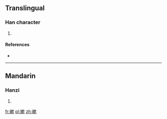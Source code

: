 ==Translingual==

===Han character===
{{Han char|rn=38|rad=女|as=11|sn=14|four=|canj=女木中人 (VDLO)|ids=⿰[[女]][[欶]]}}

# {{defn|Han|sort=女11}}

====References====
* {{Han ref|kx=0270.311|dkj=06667|hdz=21076.020|uh=5AF0|ud=23280}}

----

==Mandarin==

===Hanzi===
{{cmn-hanzi|pin=[[nèn]] ([[nen4]])|wg=nen<sup>4</sup>}}

# {{defn|lang=cmn|sort=女11}}

[[fr:嫰]]
[[pl:嫰]]
[[zh:嫰]]